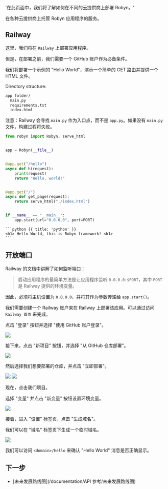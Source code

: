   '在此页面中，我们将了解如何在不同的云提供商上部署 Robyn。'

在各种云提供商上托管 Robyn 应用程序的服务。

## Railway

这里，我们将在 `Railway` 上部署应用程序。

但是，在部署之前，我们需要一个 GitHub 账户作为必备条件。

我们将部署一个示例的 "Hello World"，演示一个简单的 GET 路由并提供一个 HTML 文件。

Directory structure:

  <CodeGroup>

```bash
app folder/
  main.py
  requirements.txt
  index.html
```

  </CodeGroup>

注意：Railway 会寻找 `main.py` 作为入口点，而不是 `app.py`。如果没有 `main.py` 文件，构建过程将失败。

  <CodeGroup title="main.py">

```python {{ title: 'python' }}
from robyn import Robyn, serve_html


app = Robyn(__file__)


@app.get("/hello")
async def h(request):
    print(request)
    return "Hello, world!"


@app.get("/")
async def get_page(request):
    return serve_html("./index.html")


if __name__ == "__main__":
    app.start(url="0.0.0.0", port=PORT)
```

  </CodeGroup>

  <CodeGroup title="index.html">

    ```python {{ title: 'python' }}
    <h1> Hello World, this is Robyn framework! <h1>
    ```

  </CodeGroup>

## 开放端口

Railway 的文档中讲解了如何监听端口：

> 启动应用程序的最简单方法是让应用程序监听 `0.0.0.0:$PORT`，其中 `PORT` 是 Railway 提供的环境变量。

因此，必须将主机设置为 `0.0.0.0`，并将其作为参数传递给 `app.start()`。

我们需要创建一个 Railway 账户来在 Railway 上部署该应用。可以通过访问 `Railway 首页` 来完成。

点击 "登录" 按钮并选择 "使用 GitHub 账户登录"。

<img src="https://user-images.githubusercontent.com/70811425/202867604-10a09f87-ecb9-4a42-ae90-1359223049bc.png" />

接下来，点击 "新项目" 按钮，并选择 "从 GitHub 仓库部署"。

<img src="https://user-images.githubusercontent.com/70811425/202870632-4d3f46dc-1aa9-4603-9b0f-344ed87ec9d0.png" />

然后选择我们想要部署的仓库，并点击 "立即部署"。

<img src="https://user-images.githubusercontent.com/70811425/202870837-16884fef-8900-4ab3-9794-0fb53c3ffd2e.png" />
<img src="https://user-images.githubusercontent.com/70811425/202871003-f79a1cef-9a5f-4166-be4f-527c60ec6c79.png" />

现在，点击我们项目。

选择 "变量" 并点击 "新变量" 按钮设置环境变量。

<img src="https://user-images.githubusercontent.com/70811425/202870681-5c069475-a5d1-4069-8582-c5b549d27aad.png" />

接着，进入 "设置" 标签页，点击 "生成域名"。

我们可以在 "域名" 标签页下生成一个临时域名。

<img src="https://user-images.githubusercontent.com/70811425/202870735-6b955752-c5a6-48d5-acbc-1a4ea6fd7574.png" />

我们可以访问 `<domain>/hello` 来确认 "Hello World" 消息是否正确显示。

## 下一步

- [未来发展路线图](/documentation/API 参考/未来发展路线图)
